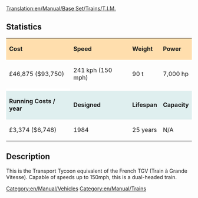 [[Translation:en/Manual/Base Set/Trains/T.I.M.]]
[[Category:en/Manual/Vehicles]][[Category:en/Manual/Trains]]
==Statistics==

{| cellspacing="3" align="center"

|style="background:#ffdead;"| '''Cost'''
|style="background:#ffdead;"| '''Speed'''
|style="background:#ffdead;"| '''Weight'''
|style="background:#ffdead;"| '''Power'''
|-
| £46,875 ($93,750)
| 241 kph (150 mph)
| 90 t
| 7,000 hp
|-
|style="background:white;"colspan='4'| 
|-
|style="background:#dfefef;"|'''Running Costs / year'''
|style="background:#dfefef;"|'''Designed'''
|style="background:#dfefef;"|'''Lifespan'''
|style="background:#dfefef;"|'''Capacity'''
|-
| £3,374 ($6,748)
| 1984
| 25 years
| N/A
|}

==Description==

This is the Transport Tycoon equivalent of the French TGV (Train à Grande Vitesse).  Capable of speeds up to 150mph, this is a dual-headed train.